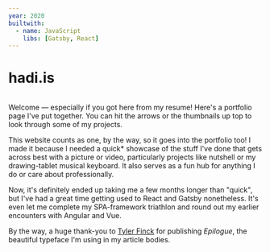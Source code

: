 ```yaml
---
year: 2020
builtwith:
  - name: JavaScript
    libs: [Gatsby, React]
---
```


# hadi.is

<Image n="sitehome" float="right" marginLeft="1em" />

Welcome — especially if you got here from my resume! Here's a portfolio page I've put together. You can hit
the arrows or the thumbnails up top to look through some of my projects.

This website counts as one, by the way, so it goes into the portfolio too! I made it because I needed a
quick\* showcase of the stuff I've done that gets across best with a picture or video, particularly projects
like <ArticleLink n="nutshell">nutshell</ArticleLink> or my <ArticleLink n="wacomophone">drawing-tablet
musical keyboard</ArticleLink>. It also serves as a fun hub for anything I do or care about professionally.

Now, it's definitely ended up taking me a few months longer than "quick", but I've had a great time
getting used to React and Gatsby nonetheless. It's even let me complete my SPA-framework triathlon
and round out my earlier encounters with <ArticleLink n="booksy">Angular</ArticleLink> and
<ArticleLink n="lebnxyz">Vue</ArticleLink>.

By the way, a huge thank-you to [Tyler Finck](https://tylerfinck.com) for publishing *Epilogue*,
the beautiful typeface I'm using in my article bodies.
